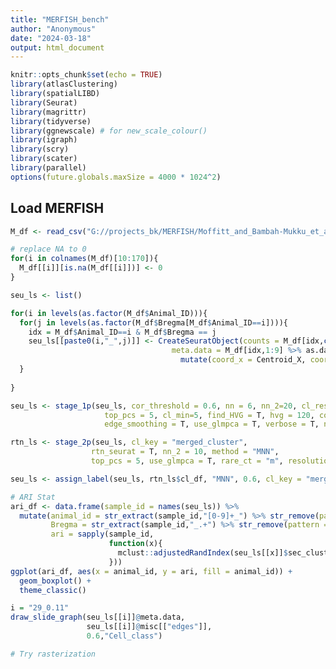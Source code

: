 ```yaml
---
title: "MERFISH_bench"
author: "Anonymous"
date: "2024-03-18"
output: html_document
---
```


```r
knitr::opts_chunk$set(echo = TRUE)
library(atlasClustering)
library(spatialLIBD)
library(Seurat)
library(magrittr)
library(tidyverse)
library(ggnewscale) # for new_scale_colour()
library(igraph)
library(scry)
library(scater)
library(parallel)
options(future.globals.maxSize = 4000 * 1024^2)
```

## Load MERFISH

```r
M_df <- read_csv("G://projects_bk/MERFISH/Moffitt_and_Bambah-Mukku_et_al_merfish_all_cells.csv")

# replace NA to 0
for(i in colnames(M_df)[10:170]){
  M_df[[i]][is.na(M_df[[i]])] <- 0
}

seu_ls <- list()

for(i in levels(as.factor(M_df$Animal_ID))){
  for(j in levels(as.factor(M_df$Bregma[M_df$Animal_ID==i]))){
    idx = M_df$Animal_ID==i & M_df$Bregma == j
    seu_ls[[paste0(i,"_",j)]] <- CreateSeuratObject(counts = M_df[idx,c(10:170)] %>% as.matrix() %>% `row.names<-`(M_df$Cell_ID[idx]) %>% t(),
                                    meta.data = M_df[idx,1:9] %>% as.data.frame %>% `row.names<-`(M_df$Cell_ID[idx]) %>% 
                                      mutate(coord_x = Centroid_X, coord_y = Centroid_Y))
  }
  
}


```

```r

seu_ls <- stage_1p(seu_ls, cor_threshold = 0.6, nn = 6, nn_2=20, cl_resolution = 10,
                     top_pcs = 5, cl_min=5, find_HVG = T, hvg = 120, cor_met = "PC",
                     edge_smoothing = T, use_glmpca = T, verbose = T, num_core = 6)

rtn_ls <- stage_2p(seu_ls, cl_key = "merged_cluster",
                  rtn_seurat = T, nn_2 = 10, method = "MNN",
                  top_pcs = 5, use_glmpca = T, rare_ct = "m", resolution = 1)

seu_ls <- assign_label(seu_ls, rtn_ls$cl_df, "MNN", 0.6, cl_key = "merged_cluster")


```

```r
# ARI Stat
ari_df <- data.frame(sample_id = names(seu_ls)) %>%
  mutate(animal_id = str_extract(sample_id,"[0-9]+_") %>% str_remove(pattern = "_"),
         Bregma = str_extract(sample_id,"_.+") %>% str_remove(pattern = "_"),
         ari = sapply(sample_id,
                      function(x){
                        mclust::adjustedRandIndex(seu_ls[[x]]$sec_cluster_MNN, seu_ls[[x]]$Cell_class)
                      }))
ggplot(ari_df, aes(x = animal_id, y = ari, fill = animal_id)) +
  geom_boxplot() + 
  theme_classic()

i = "29_0.11"
draw_slide_graph(seu_ls[[i]]@meta.data,
                 seu_ls[[i]]@misc[["edges"]],
                 0.6,"Cell_class")


```

```r
# Try rasterization










```


